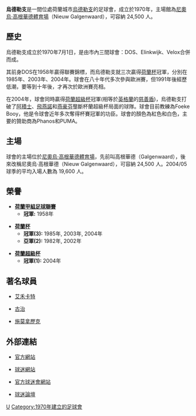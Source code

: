 {{NoteTA|G1=足球|G2=荷蘭足球聯賽}}
{{Football club infobox
| clubname   = 烏德勒支<br />''Utrecht''
| image      = [[File:Utrecht.gif|180px]]
| fullname   = FC Utrecht
| nickname   = ''Utreg''
| founded    = {{Start date and age|df=yes|1970|7|1}}
| ground     = {{le|加爾根沃德體育場|Stadion Galgenwaard}}
| city       = [[烏德勒支|烏德勒支]]
| capacity   = 23,750
| chairman   = Paul Verhoeff
| manager    = {{le|約翰·雲登布朗|John van den Brom}}
| league     = [[荷蘭甲組足球聯賽|荷蘭甲組足球聯賽]]
| season     = 2021–22
| position   = 荷甲，第 7 位
| website    = http://www.fcutrecht.nl/
| pattern_la1 = _utrecht2021h
| pattern_b1 = _utrecht2021h
| pattern_ra1 = _utrecht2021h
| pattern_sh1 = 
| pattern_so1 = _portsmouth2021h
| leftarm1 = FFFFFF
| body1 = FF0000
| rightarm1 = FFFFFF
| shorts1 = FF0000
| socks1 = FF0000
| pattern_la2 = 
| pattern_b2 = _niketrophy4ubn
| pattern_ra2 = 
| pattern_sh2 = 
| pattern_so2 = _fcu2021a
| leftarm2 = 000055
| body2 = 68ACFA
| rightarm2 = 000055
| shorts2 = 000055
| socks2 = 68ACFA
| pattern_la3 = _leyton1819t
| pattern_b3 = _leyton1819t
| pattern_ra3 = _leyton1819t
| pattern_sh3 = 
| pattern_so3 = _fcsm2021a
| leftarm3 = FE2E9A
| body3 = FE2E9A
| rightarm3 =FE2E9A 
| shorts3 = 000000
| socks3 = 000000
}}
'''烏德勒支'''是一間位處荷蘭城市[[烏德勒支|烏德勒支]]的足球會，成立於1970年，主場館為[[尼奧烏·高根華德體育場|尼奧烏·高根華德體育場]]（Nieuw Galgenwaard），可容納 24,500 人。

== 歷史 ==
烏德勒支成立於1970年7月1日，是由市內三間球會：DOS、Elinkwijk、Velox合併而成。

其前身DOS在1958年贏得聯賽錦標，而烏德勒支就三次贏得[[荷蘭杯|荷蘭杯]]冠軍，分別在1985年、2003年、2004年。球會在八十年代多次參與歐洲賽，但1991年後經歷低潮，要等到十年後，才再次於歐洲賽亮相。

在2004年，球會同時贏得[[荷蘭超級杯|荷蘭超級杯]]冠軍(相等於[[英格蘭|英格蘭]]的[[慈善盾|慈善盾]])，烏德勒支打破了[[阿積士|阿積士]]、[[飛燕諾|飛燕諾]]和[[燕豪芬|燕豪芬]]壟斷杯蘭超級杯局面的球隊。球會目前教練為Foeke Booy，他是令球會近年多次奪得杯賽冠軍的功臣。球會的顏色為紅色和白色，主要的贊助商為Phanos和PUMA。

== 主場 ==
球會的主場位於[[尼奧烏·高根華德體育場|尼奧烏·高根華德體育場]]，先前叫高根華德（Galgenwaard），後來改稱尼奧烏·高根華德（Nieuw Galgenwaard），可容納 24,500 人。2004/05 球季的平均入場人數為 19,600 人。

== 榮譽 ==
* '''[[荷蘭甲組足球聯賽|荷蘭甲組足球聯賽]]'''
** '''冠軍:''' 1958年

* '''[[荷蘭杯|荷蘭杯]]'''
** '''冠軍(3): ''' 1985年, 2003年, 2004年
** '''亞軍(2): ''' 1982年, 2002年  

* '''[[荷蘭超級杯|荷蘭超級杯]]'''
** '''冠軍(1):''' 2004年

== 著名球員 ==
* {{flagicon|Netherlands}} [[迪克·艾德沃卡特|艾禾卡特]]
* {{flagicon|Netherlands}} [[迪尔克·凯特|古治]]
* {{flagicon|Poland}} [[厄泽比乌什·斯莫拉雷克|施莫拿歷克]]

== 外部連結 ==
* {{nl icon}} {{en icon}} [http://www.fc-utrecht.nl/ 官方網站] {{Wayback|url=http://www.fc-utrecht.nl/ |date=20140224024740 }}
* {{nl icon}} {{en icon}} [http://www.bunnikside.nl/ 球迷網站] {{Wayback|url=http://www.bunnikside.nl/ |date=20201101070602 }}
* {{nl icon}} {{en icon}} [http://www.svfcu.nl/ 官方球迷會網站] {{Wayback|url=http://www.svfcu.nl/ |date=20210421174412 }}
* {{nl icon}} {{en icon}} [http://www.utregforum.nl/ 球迷論壇] {{Wayback|url=http://www.utregforum.nl/ |date=20210125001300 }}

{{fb start}}
{{荷蘭足球甲組聯賽}}

{{fb end}}

[[Category:荷蘭足球俱樂部|U]]
[[Category:1970年建立的足球會|Category:1970年建立的足球會]]